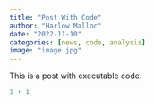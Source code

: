 ```yaml
---
title: "Post With Code"
author: "Harlow Malloc"
date: "2022-11-10"
categories: [news, code, analysis]
image: "image.jpg"
---
```


This is a post with executable code.

```r
1 + 1
```
